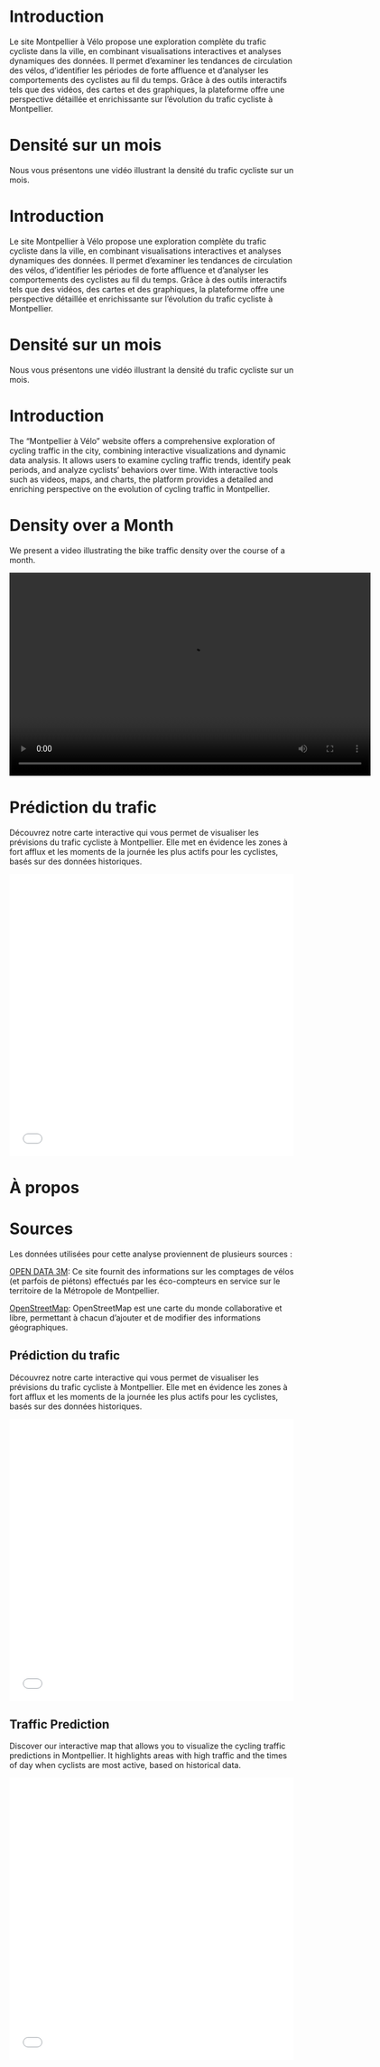 ::: {.content-visible when-profile="fr"}

# Introduction
Le site Montpellier à Vélo propose une exploration complète du trafic cycliste dans la ville, en combinant visualisations interactives et analyses dynamiques des données. Il permet d'examiner les tendances de circulation des vélos, d'identifier les périodes de forte affluence et d'analyser les comportements des cyclistes au fil du temps. Grâce à des outils interactifs tels que des vidéos, des cartes et des graphiques, la plateforme offre une perspective détaillée et enrichissante sur l'évolution du trafic cycliste à Montpellier.

# Densité sur un mois

Nous vous présentons une vidéo illustrant la densité du trafic cycliste sur un mois.
:::

::: {.content-visible when-profile="fr0"}

# Introduction
Le site Montpellier à Vélo propose une exploration complète du trafic cycliste dans la ville, en combinant visualisations interactives et analyses dynamiques des données. Il permet d'examiner les tendances de circulation des vélos, d'identifier les périodes de forte affluence et d'analyser les comportements des cyclistes au fil du temps. Grâce à des outils interactifs tels que des vidéos, des cartes et des graphiques, la plateforme offre une perspective détaillée et enrichissante sur l'évolution du trafic cycliste à Montpellier.

# Densité sur un mois

Nous vous présentons une vidéo illustrant la densité du trafic cycliste sur un mois.
:::

::: {.content-visible when-profile="en"}

# Introduction

The "Montpellier à Vélo" website offers a comprehensive exploration of cycling traffic in the city, combining interactive visualizations and dynamic data analysis. It allows users to examine cycling traffic trends, identify peak periods, and analyze cyclists' behaviors over time. With interactive tools such as videos, maps, and charts, the platform provides a detailed and enriching perspective on the evolution of cycling traffic in Montpellier.

# Density over a Month

We present a video illustrating the bike traffic density over the course of a month.
:::

<video width="640" height="360" controls>
  <source src="bicycle.mp4" type="video/mp4">
</video>

::: {.content-visible when-profile="fr0"}

# Prédiction du trafic

Découvrez notre carte interactive qui vous permet de visualiser les prévisions du trafic cycliste à Montpellier. Elle met en évidence les zones à fort afflux et les moments de la journée les plus actifs pour les cyclistes, basés sur des données historiques.

<iframe src="mtp_interactive.html" width="100%" height="500px" frameborder="0"></iframe>

# À propos

# Sources

Les données utilisées pour cette analyse proviennent de plusieurs sources :

[OPEN DATA 3M](https://data.montpellier3m.fr/dataset/comptages-velo-et-pieton-issus-des-compteurs-de-velo): Ce site fournit des informations sur les comptages de vélos (et parfois de piétons) effectués par les éco-compteurs en service sur le territoire de la Métropole de Montpellier.

[OpenStreetMap](https://www.openstreetmap.org/#map=6/46.45/2.21): OpenStreetMap est une carte du monde collaborative et libre, permettant à chacun d'ajouter et de modifier des informations géographiques.

:::

::: {.content-visible when-profile="fr"}

# Prédiction du trafic

Découvrez notre carte interactive qui vous permet de visualiser les prévisions du trafic cycliste à Montpellier. Elle met en évidence les zones à fort afflux et les moments de la journée les plus actifs pour les cyclistes, basés sur des données historiques.

<iframe src="mtp_interactive.html" width="100%" height="500px" frameborder="0"></iframe>

:::

::: {.content-visible when-profile="en"}

# Traffic Prediction

Discover our interactive map that allows you to visualize the cycling traffic predictions in Montpellier. It highlights areas with high traffic and the times of day when cyclists are most active, based on historical data.

<iframe src="mtp_interactive.html" width="100%" height="500px" frameborder="0">

</iframe>

::: 